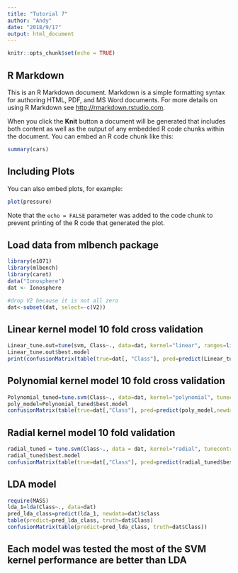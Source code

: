 ```yaml
---
title: "Tutorial 7"
author: "Andy"
date: "2018/9/17"
output: html_document
---
```


```r
knitr::opts_chunk$set(echo = TRUE)
```

## R Markdown

This is an R Markdown document. Markdown is a simple formatting syntax for authoring HTML, PDF, and MS Word documents. For more details on using R Markdown see <http://rmarkdown.rstudio.com>.

When you click the **Knit** button a document will be generated that includes both content as well as the output of any embedded R code chunks within the document. You can embed an R code chunk like this:

```r
summary(cars)
```

## Including Plots

You can also embed plots, for example:

```r
plot(pressure)
```

Note that the `echo = FALSE` parameter was added to the code chunk to prevent printing of the R code that generated the plot.

## Load data from mlbench package
```r
library(e1071)
library(mlbench)
library(caret)
data("Ionosphere")
dat <- Ionosphere

#drop V2 because it is not all zero
dat<-subset(dat, select=-c(V2))
```

## Linear kernel model 10 fold cross validation
```r
Linear_tune.out=tune(svm, Class~., data=dat, kernel="linear", ranges=list(cost=c(0.001, 0.01, 0.1, 1)), tunecontrol=tune.control(cross=10))
Linear_tune.out$best.model
print(confusionMatrix(table(true=dat[, "Class"], pred=predict(Linear_tune.out$best.model, newdata=dat))))
```

## Polynomial kernel model 10 fold cross validation
```r
Polynomial_tuned=tune.svm(Class~., data=dat, kernel="polynomial", tunecontrol=tune.control(cross=10))
poly_model=Polynomial_tuned$best.model
confusionMatrix(table(true=dat[,"Class"], pred=predict(poly_model,newdata=dat)))
```

## Radial kernel model 10 fold validation
```r
radial_tuned = tune.svm(Class~., data = dat, kernel="radial", tunecontrol=tune.control(cross=10))
radial_tuned$best.model
confusionMatrix(table(true=dat[,"Class"], pred=predict(radial_tuned$best.model, newdata=dat)))
```

## LDA model 
```r
require(MASS)
lda_1=lda(Class~., data=dat)
pred_lda_class=predict(lda_1, newdata=dat)$class
table(predict=pred_lda_class, truth=dat$Class)
confusionMatrix(table(predict=pred_lda_class, truth=dat$Class))

```

## Each model was tested the most of the SVM kernel performance are better than LDA